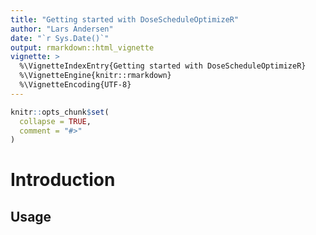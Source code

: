 ```yaml
---
title: "Getting started with DoseScheduleOptimizeR"
author: "Lars Andersen"
date: "`r Sys.Date()`"
output: rmarkdown::html_vignette
vignette: >
  %\VignetteIndexEntry{Getting started with DoseScheduleOptimizeR}
  %\VignetteEngine{knitr::rmarkdown}
  %\VignetteEncoding{UTF-8}
---
```


```r
knitr::opts_chunk$set(
  collapse = TRUE,
  comment = "#>"
)
```

# Introduction

## Usage
